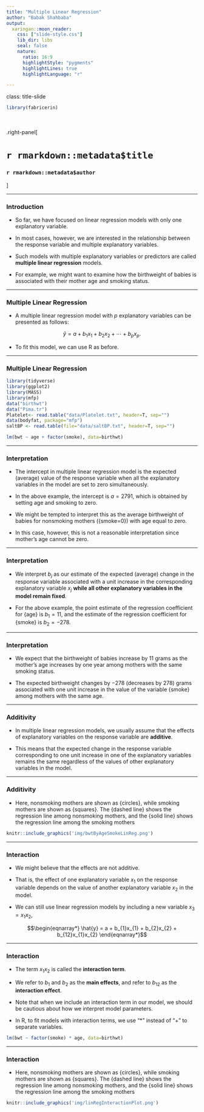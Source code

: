```yaml
---
title: "Multiple Linear Regression"
author: "Babak Shahbaba"
output: 
  xaringan::moon_reader:
    css: ["slide-style.css"]
    lib_dir: libs
    seal: false
    nature:
      ratio: 16:9
      highlightStyle: "pygments"
      highlightLines: true
      highlightLanguage: "r"

---
```


class: title-slide

```r
library(fabricerin)
```

<br>
<br>
.right-panel[ 
<br>

# `r rmarkdown::metadata$title`

### `r rmarkdown::metadata$author`

]



---

### Introduction

- So far, we have focused on linear regression models with only one
explanatory variable. 

- In most cases, however, we are interested in the
relationship between the response variable and multiple explanatory variables. 

- Such models with multiple explanatory variables or predictors are called **multiple linear regression**
models.

- For example, we might want to examine how the birthweight of babies is associated with their mother age and smoking status. 


---

### Multiple Linear Regression

- A multiple linear regression model with $p$ explanatory variables can
be presented as follows:

$$\begin{equation*}
\hat{y}  =  a + b_{1}x_{1} + b_{2}x_{2} + \cdots + b_{p}x_{p}.
\end{equation*}$$

- To fit this model, we can use R as before.



---


### Multiple Linear Regression



```r
library(tidyverse)
library(ggplot2)
library(MASS)
library(mfp)
data("birthwt")
data("Pima.tr")
Platelet<- read.table("data/Platelet.txt", header=T, sep="")
data(bodyfat, package="mfp")
saltBP <- read.table(file="data/saltBP.txt", header=T, sep="")
```

```r
lm(bwt ~ age + factor(smoke), data=birthwt)
```


---

### Interpretation

- The intercept in multiple linear regression model is the expected (average) value of the response variable when all the explanatory variables in the model are set to zero simultaneously. 

- In the above example, the intercept is $a=2791$, which is obtained by setting age and smoking to zero. 

- We might be tempted to interpret this as the average birthweight of babies for nonsmoking mothers ({smoke=0}) with age equal to zero. 

- In this case, however, this is not a reasonable interpretation since mother's age cannot be zero.


---

### Interpretation

- We interpret $b_{j}$ as our estimate of the expected (average) change in the response variable
associated with a unit increase in the corresponding explanatory variable $x_{j}$ **while all other explanatory variables in the model remain fixed**.

- For the above example, the point estimate of the regression coefficient for {age} is $b_{1}=11$, and the estimate of the regression coefficient for {smoke} is $b_{2} = -278$. 

---

### Interpretation

- We expect that the birthweight of babies increase by 11 grams as the mother's age increases by one year among mothers with the same smoking status. 

- The expected birthweight changes by $-278$ (decreases by $278$) grams associated with one unit increase in the value of the variable {smoke} among mothers with the same age.



---

### Additivity

- In multiple linear regression models, we usually assume that the effects of explanatory variables on the response variable are **additive**.

- This means that the expected change in the response variable corresponding to one unit increase in one of the explanatory variables remains the same regardless of the values of other explanatory variables in the model.


---

### Additivity

- Here, nonsmoking mothers are shown as {circles}, while smoking mothers are shown as {squares}. The {dashed line} shows the regression line among nonsmoking mothers, and the {solid line} shows the regression line among the smoking mothers

```r
knitr::include_graphics('img/bwtByAgeSmokeLinReg.png')
```


---

### Interaction

- We might believe that the effects are not additive.

- That is, the effect of one explanatory variable $x_{1}$ on the response variable depends on the
value of another explanatory variable $x_{2}$ in the model.

- We can still use linear regression models by including a new variable $x_{3} = x_{1}x_{2}$,

$$\begin{eqnarray*}
\hat{y} = a + b_{1}x_{1} + b_{2}x_{2} + b_{12}x_{1}x_{2}
\end{eqnarray*}$$



---


### Interaction

- The term $x_{1}x_{2}$ is called the **interaction term**. 

- We refer to $b_{1}$ and $b_{2}$ as the **main effects**, and refer to $b_{12}$ as the **interaction effect**.


- Note that when we include an interaction term in our model, we should be cautious about how we interpret model parameters. 


- In R, to fit models with interaction terms, we use "*" instead of "+" to separate variables. 

```r
lm(bwt ~ factor(smoke) * age, data=birthwt)
```




---

### Interaction

- Here, nonsmoking mothers are shown as {circles}, while smoking mothers are shown as {squares}. The {dashed line} shows the regression line among nonsmoking mothers, and the {solid line} shows the regression line among the smoking mothers

```r
knitr::include_graphics('img/linRegInteractionPlot.png')
```
